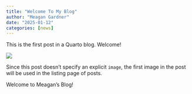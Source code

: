 ```yaml
---
title: "Welcome To My Blog"
author: "Meagan Gardner"
date: "2025-01-12"
categories: [news]
---
```


This is the first post in a Quarto blog. Welcome!

![](thumbnail.jpg)

Since this post doesn't specify an explicit `image`, the first image in the post will be used in the listing page of posts.

Welcome to Meagan's Blog!